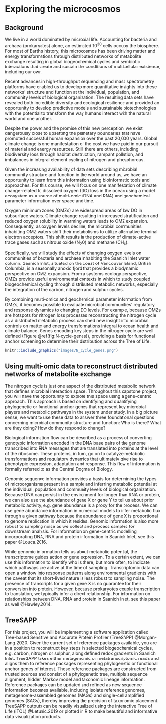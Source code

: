 # Exploring the microcosmos

## Background

We live in a world dominated by microbial life. Accounting for bacteria and archaea (prokaryotes) alone, an estimated 10^30^ cells occupy the biosphere. For most of Earth's history, this microcosmos has been driving matter and energy transformations through distributed networks of metabolite exchange resulting in global biogeochemical cycles and symbiotic interactions that create and sustain the conditions of multicellular existence, including our own.   

Recent advances in high-throughput sequencing and mass spectrometry platforms have enabled us to develop more quantitative insights into these networks' structure and function at the individual, population, and community levels of biological organization. The resulting data sets have revealed both incredible diversity and ecological resilience and provided an opportunity to develop predictive models and sustainable biotechnologies with the potential to transform the way humans interact with the natural world and one another.        

Despite the power and the promise of this new perception, we exist dangerously close to upsetting the planetary boundaries that have promoted successful human expansion over the past 20,000 years. Global climate change is one manifestation of the cost we have paid in our pursuit of material and energy resources. Still, there are others, including biodiversity loss through habitat destruction, rampant pollution, and imbalances in integral element cycling of nitrogen and phosphorous.    

Given the increasing availability of data sets describing microbial community structure and function in the world around us, we have an opportunity to learn from this information using bioinformatic tools and approaches. For this course, we will focus on one manifestation of climate change-related to dissolved oxygen (DO) loss in the ocean using a model ecosystem as a source of multi-omic (DNA and RNA) and geochemical parameter information over space and time. 

Oxygen minimum zones (OMZs) are widespread areas of low DO in subsurface waters. Climate change resulting in increased stratification and reduced oxygen solubility in warming waters leads to OMZ expansion. Consequently, as oxygen levels decline, the microbial communities inhabiting OMZ waters shift their metabolisms to utilize alternative terminal electron acceptors. This shift results in the production of climate-active trace gases such as nitrous oxide (N~2~O) and methane (CH~4~). 

Specifically, we will study the effects of changing oxygen levels on communities of bacteria and archaea inhabiting the Saanich Inlet water column. Saanich Inlet, situated on the coast of Vancouver Island, British Columbia, is a seasonally anoxic fjord that provides a biodynamic perspective on OMZ expansion. From a systems ecology perspective, OMZs provide useful environmental contexts in which to study coupled biogeochemical cycling through distributed metabolic networks, especially the integration of the carbon, nitrogen and sulphur cycles. 

By combining multi-omics and geochemical parameter information from OMZs, it becomes possible to evaluate microbial communities' regulatory and response dynamics to changing DO levels. For example, because OMZs are hotspots for nitrogen loss processes reconstructing the nitrogen cycle as a distributed metabolic process can shed new insight into microbial controls on matter and energy transformations integral to ocean health and climate balance. Genes encoding key steps in the nitrogen cycle are well defined (Figure \@ref(fig:N-cycle-genes)), providing a basis for functional anchor screening to determine their distribution across the Tree of Life.

```r
knitr::include_graphics("images/N_cycle_genes.png")
```

## Using multi-omic data to reconstruct distributed networks of metabolite exchange

The nitrogen cycle is just one aspect of the distributed metabolic network that defines microbial interaction space. Throughout this capstone project, you will have the opportunity to explore this space using a gene-centric approach. This approach is based on identifying and quantifying phylogenetic or functional anchor genes that represent key microbial players and metabolic pathways in the system under study. In a big picture sense, we want to use these data to answer three foundational questions concerning microbial community structure and function: Who is there? What are they doing? How do they respond to change?

Biological information flow can be described as a process of converting genotypic information encoded in the DNA base pairs of the genome transcribed into RNA messages that are translated into proteins at the level of the ribosome. These proteins, in turn, go on to catalyze metabolic transformations and regulatory dynamics that ultimately give rise to phenotypic expression, adaptation and response. This flow of information is formally referred to as the Central Dogma of Biology. 

Genomic sequence information provides a basis for determining the types of microorganisms present in a sample and inferring metabolic potential at the individual, population and community levels of biological organization. Because DNA can persist in the environment for longer than RNA or protein, we can also use the abundance of gene X or gene Y to tell us about prior metabolic activity, e.g. gene abundance is a proxy for the process. We can use gene abundance information in numerical models to infer metabolic flux through a given pathway because the abundance of gene X is proportional to genome replication in which it resides. Genomic information is also more robust to sampling noise as we collect and process samples for downstream analysis. For information on gene-centric modelling incorporating DNA, RNA and protein information in Saanich Inlet, see this paper @Louca.2016.

While genomic information tells us about metabolic potential, the transcriptome guides action or gene expression. To a certain extent, we can use this information to identify who is there, but more often, to indicate which pathways are active at the time of sampling. Transcriptomic data can open a window into response patterns along environmental gradients with the caveat that its short-lived nature is less robust to sampling noise. The presence of transcripts for a given gene X is no guarantee for their conversion into protein. However, because prokaryotes couple transcription to translation, we typically infer a direct relationship. For information on relationships between DNA, RNA and protein in Saanich Inlet, see this paper as well @Hawley.2014.

## TreeSAPP

For this project, you will be implementing a software application called Tree-based Sensitive and Accurate Protein Profiler (TreeSAPP) @Morgan-Lang.2020. Given the current set of reference packages available, you are in a position to reconstruct key steps in selected biogeochemical cycles, e.g. carbon, nitrogen or sulphur, along defined redox gradients in Saanich Inlet. TreeSAPP takes either metagenomic or metatranscriptomic reads and aligns them to reference packages representing phylogenetic or functional anchor genes of interest. These reference packages are constructed from trusted sources and consist of a phylogenetic tree, multiple sequence alignment, hidden Markov model and taxonomic lineage information. Reference packages can be updated and refined as new sequence information becomes available, including isolate reference genomes, metagenome-assembled genomes (MAGs) and single-cell amplified genomes (SAGs), thereby improving the precision of taxonomic placement. TreeSAPP outputs can be readily visualized using the interactive Tree of Life (iTOL) @Letunic.2019 or plotted in R to make beautiful and informative data visualization products.
